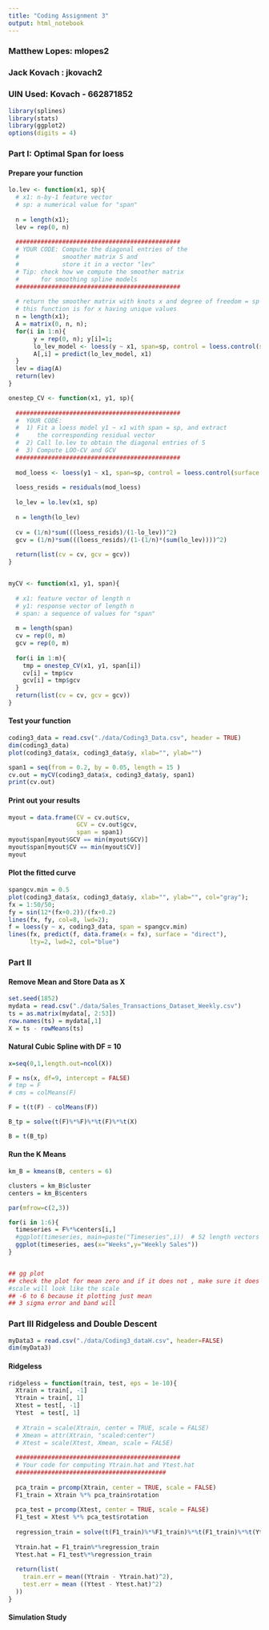 ```yaml
---
title: "Coding Assignment 3"
output: html_notebook
---
```

### Matthew Lopes: mlopes2
### Jack Kovach : jkovach2
### UIN Used: Kovach - 662871852

```r
library(splines)
library(stats)
library(ggplot2)
options(digits = 4)
```

### Part I: Optimal Span for loess

#### Prepare your function

```r
lo.lev <- function(x1, sp){
  # x1: n-by-1 feature vector
  # sp: a numerical value for "span"
  
  n = length(x1);
  lev = rep(0, n)
  
  ##############################################
  # YOUR CODE: Compute the diagonal entries of the 
  #            smoother matrix S and 
  #            store it in a vector "lev"
  # Tip: check how we compute the smoother matrix
  #      for smoothing spline models
  ##############################################
  
  # return the smoother matrix with knots x and degree of freedom = sp
  # this function is for x having unique values
  n = length(x1);
  A = matrix(0, n, n);
  for(i in 1:n){
       y = rep(0, n); y[i]=1;
       lo_lev_model <- loess(y ~ x1, span=sp, control = loess.control(surface="direct"))
       A[,i] = predict(lo_lev_model, x1)
  }
  lev = diag(A)
  return(lev)
}

onestep_CV <- function(x1, y1, sp){
  
  ##############################################
  #  YOUR CODE: 
  #  1) Fit a loess model y1 ~ x1 with span = sp, and extract 
  #     the corresponding residual vector
  #  2) Call lo.lev to obtain the diagonal entries of S
  #  3) Compute LOO-CV and GCV
  ##############################################
  
  mod_loess <- loess(y1 ~ x1, span=sp, control = loess.control(surface = "direct"))
  
  loess_resids = residuals(mod_loess)
  
  lo_lev = lo.lev(x1, sp)
  
  n = length(lo_lev)
  
  cv = (1/n)*sum(((loess_resids)/(1-lo_lev))^2)
  gcv = (1/n)*sum(((loess_resids)/(1-(1/n)*(sum(lo_lev))))^2)
 
  return(list(cv = cv, gcv = gcv))
}


myCV <- function(x1, y1, span){
  
  # x1: feature vector of length n
  # y1: response vector of length n
  # span: a sequence of values for "span"
  
  m = length(span)
  cv = rep(0, m)
  gcv = rep(0, m)
  
  for(i in 1:m){
    tmp = onestep_CV(x1, y1, span[i])
    cv[i] = tmp$cv
    gcv[i] = tmp$gcv
  }
  return(list(cv = cv, gcv = gcv))
}
```

#### Test your function

```r
coding3_data = read.csv("./data/Coding3_Data.csv", header = TRUE)
dim(coding3_data)
plot(coding3_data$x, coding3_data$y, xlab="", ylab="")
```

```r
span1 = seq(from = 0.2, by = 0.05, length = 15 )
cv.out = myCV(coding3_data$x, coding3_data$y, span1)
print(cv.out)
```


#### Print out your results

```r
myout = data.frame(CV = cv.out$cv, 
                   GCV = cv.out$gcv, 
                   span = span1)
myout$span[myout$GCV == min(myout$GCV)]
myout$span[myout$CV == min(myout$CV)]
myout
```

#### Plot the fitted curve

```r
spangcv.min = 0.5
plot(coding3_data$x, coding3_data$y, xlab="", ylab="", col="gray");
fx = 1:50/50;
fy = sin(12*(fx+0.2))/(fx+0.2)
lines(fx, fy, col=8, lwd=2);
f = loess(y ~ x, coding3_data, span = spangcv.min)
lines(fx, predict(f, data.frame(x = fx), surface = "direct"), 
      lty=2, lwd=2, col="blue")
```

### Part II

#### Remove Mean and Store Data as X
```r
set.seed(1852) 
mydata = read.csv("./data/Sales_Transactions_Dataset_Weekly.csv")
ts = as.matrix(mydata[, 2:53])
row.names(ts) = mydata[,1]
X = ts - rowMeans(ts)
```

#### Natural Cubic Spline with DF = 10 
```r
x=seq(0,1,length.out=ncol(X))

F = ns(x, df=9, intercept = FALSE) 
# tmp = F
# cms = colMeans(F)

F = t(t(F) - colMeans(F))

B_tp = solve(t(F)%*%F)%*%t(F)%*%t(X)

B = t(B_tp)

```

#### Run the K Means

```r
km_B = kmeans(B, centers = 6)
```

```r
clusters = km_B$cluster
centers = km_B$centers

par(mfrow=c(2,3))  

for(i in 1:6){
  timeseries = F%*%centers[i,]
  #ggplot(timeseries, main=paste("Timeseries",i))  # 52 length vectors
  ggplot(timeseries, aes(x="Weeks",y="Weekly Sales"))
}


## gg plot
## check the plot for mean zero and if it does not , make sure it does
#scale will look like the scale 
## -6 to 6 because it plotting just mean
## 3 sigma error and band will 

```

### Part III Ridgeless and Double Descent

```r
myData3 = read.csv("./data/Coding3_dataH.csv", header=FALSE)
dim(myData3)
```
#### Ridgeless

```r
ridgeless = function(train, test, eps = 1e-10){
  Xtrain = train[, -1]
  Ytrain = train[, 1]
  Xtest = test[, -1]
  Ytest  = test[, 1]
  
  # Xtrain = scale(Xtrain, center = TRUE, scale = FALSE)
  # Xmean = attr(Xtrain, "scaled:center")
  # Xtest = scale(Xtest, Xmean, scale = FALSE)
  
  ##############################################
  # Your code for computing Ytrain.hat and Ytest.hat
  ##########################################
  
  pca_train = prcomp(Xtrain, center = TRUE, scale = FALSE)
  F1_train = Xtrain %*% pca_train$rotation
  
  pca_test = prcomp(Xtest, center = TRUE, scale = FALSE)
  F1_test = Xtest %*% pca_test$rotation
  
  regression_train = solve(t(F1_train)%*%F1_train)%*%t(F1_train)%*%t(Ytrain)
  
  Ytrain.hat = F1_train%*%regression_train
  Ytest.hat = F1_test%*%regression_train
  
  return(list(
    train.err = mean((Ytrain - Ytrain.hat)^2), 
    test.err = mean ((Ytest - Ytest.hat)^2)
  ))
}
```


#### Simulation Study

```r

```







